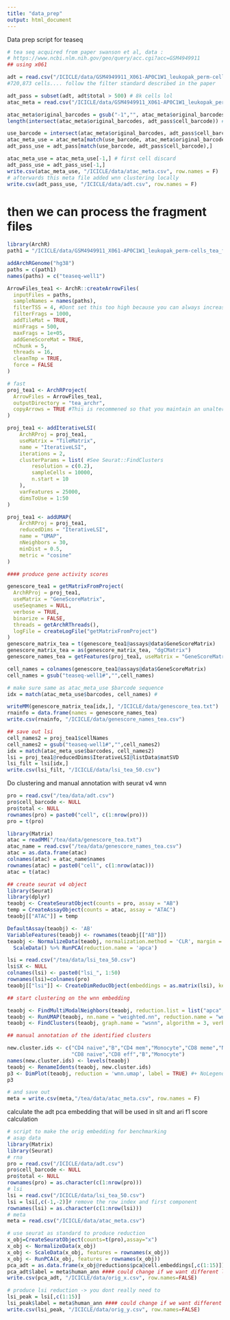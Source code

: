 ```yaml
---
title: "data_prep"
output: html_document
---
```



Data prep script for teaseq

```r
# tea seq acquired from paper swanson et al, data :
# https://www.ncbi.nlm.nih.gov/geo/query/acc.cgi?acc=GSM4949911
## using x061

adt = read.csv("/ICICLE/data/GSM4949911_X061-AP0C1W1_leukopak_perm-cells_tea_fulldepth_adt_counts.csv", header = TRUE)
#720,873 cells.... follow the filter standard described in the paper

adt_pass = subset(adt, adt$total > 500) # 8k cells lol
atac_meta = read.csv("/ICICLE/data/GSM4949911_X061-AP0C1W1_leukopak_perm-cells_tea_fulldepth_atac_filtered_metadata.csv", header = TRUE) # already filtered

atac_meta$original_barcodes = gsub("-1","", atac_meta$original_barcodes)
length(intersect(atac_meta$original_barcodes, adt_pass$cell_barcode)) #6k cell, enough for benchmarking

use_barcode = intersect(atac_meta$original_barcodes, adt_pass$cell_barcode)
atac_meta_use = atac_meta[match(use_barcode, atac_meta$original_barcodes),]
adt_pass_use = adt_pass[match(use_barcode, adt_pass$cell_barcode),]

atac_meta_use = atac_meta_use[-1,] # first cell discard
adt_pass_use = adt_pass_use[-1,]
write.csv(atac_meta_use, "/ICICLE/data/atac_meta.csv", row.names = F)
# afterwards this meta file added wnn clustering locally
write.csv(adt_pass_use, "/ICICLE/data/adt.csv", row.names = F)
```

# then we can process the fragment files

```r
library(ArchR)
path1 = "/ICICLE/data/GSM4949911_X061-AP0C1W1_leukopak_perm-cells_tea_fulldepth_atac_filtered_fragments.tsv.gz"

addArchRGenome("hg38")
paths = c(path1)
names(paths) = c("teaseq-well1")

ArrowFiles_tea1 <- ArchR::createArrowFiles(
  inputFiles = paths,
  sampleNames = names(paths),
  filterTSS = 4, #Dont set this too high because you can always increase later
  filterFrags = 1000, 
  addTileMat = TRUE,
  minFrags = 500,
  maxFrags = 1e+05,
  addGeneScoreMat = TRUE,
  nChunk = 5,
  threads = 16,
  cleanTmp = TRUE,
  force = FALSE
)

# fast
proj_tea1 <- ArchRProject(
  ArrowFiles = ArrowFiles_tea1, 
  outputDirectory = "tea_archr",
  copyArrows = TRUE #This is recommened so that you maintain an unaltered copy for later usage.
)

proj_tea1 <- addIterativeLSI(
    ArchRProj = proj_tea1,
    useMatrix = "TileMatrix", 
    name = "IterativeLSI", 
    iterations = 2, 
    clusterParams = list( #See Seurat::FindClusters
        resolution = c(0.2), 
        sampleCells = 10000, 
        n.start = 10
    ), 
    varFeatures = 25000, 
    dimsToUse = 1:50
)

proj_tea1 <- addUMAP(
    ArchRProj = proj_tea1, 
    reducedDims = "IterativeLSI", 
    name = "UMAP", 
    nNeighbors = 30, 
    minDist = 0.5, 
    metric = "cosine"
)

#### produce gene activity scores

genescore_tea1 = getMatrixFromProject(
  ArchRProj = proj_tea1,
  useMatrix = "GeneScoreMatrix",
  useSeqnames = NULL,
  verbose = TRUE,
  binarize = FALSE,
  threads = getArchRThreads(),
  logFile = createLogFile("getMatrixFromProject")
)
genescore_matrix_tea = t(genescore_tea1@assays@data$GeneScoreMatrix)
genescore_matrix_tea = as(genescore_matrix_tea, "dgCMatrix") 
genescore_names_tea = getFeatures(proj_tea1, useMatrix = "GeneScoreMatrix")

cell_names = colnames(genescore_tea1@assays@data$GeneScoreMatrix)
cell_names = gsub("teaseq-well1#","",cell_names)

# make sure same as atac_meta_use $barcode sequence
idx = match(atac_meta_use$barcodes, cell_names) # 

writeMM(genescore_matrix_tea[idx,], "/ICICLE/data/genescore_tea.txt")
rnainfo = data.frame(names = genescore_names_tea)
write.csv(rnainfo, "/ICICLE/data/genescore_names_tea.csv")

## save out lsi
cell_names2 = proj_tea1$cellNames
cell_names2 = gsub("teaseq-well1#","",cell_names2)
idx = match(atac_meta_use$barcodes, cell_names2)
lsi = proj_tea1@reducedDims$IterativeLSI@listData$matSVD
lsi_filt = lsi[idx,]
write.csv(lsi_filt, "/ICICLE/data/lsi_tea_50.csv")
```


Do clustering and manual annotation with seurat v4 wnn

```r
pro = read.csv("/tea/data/adt.csv")
pro$cell_barcode <- NULL
pro$total <- NULL
rownames(pro) = paste0("cell", c(1:nrow(pro)))
pro = t(pro)

library(Matrix)
atac = readMM("/tea/data/genescore_tea.txt")
atac_name = read.csv("/tea/data/genescore_names_tea.csv")
atac = as.data.frame(atac)
colnames(atac) = atac_name$names
rownames(atac) = paste0("cell", c(1:nrow(atac)))
atac = t(atac)

## create seurat v4 object
library(Seurat)
library(dplyr)
teaobj <- CreateSeuratObject(counts = pro, assay = "AB")
temp = CreateAssayObject(counts = atac, assay = "ATAC")
teaobj[["ATAC"]] = temp

DefaultAssay(teaobj) <- 'AB'
VariableFeatures(teaobj) <- rownames(teaobj[["AB"]])
teaobj <- NormalizeData(teaobj, normalization.method = 'CLR', margin = 2) %>% 
  ScaleData() %>% RunPCA(reduction.name = 'apca')

lsi = read.csv("/tea/data/lsi_tea_50.csv")
lsi$X <- NULL
colnames(lsi) <- paste0("lsi_", 1:50)
rownames(lsi)=colnames(pro)
teaobj[["lsi"]] <- CreateDimReducObject(embeddings = as.matrix(lsi), key = "lsi_", assay = "ATAC")

## start clustering on the wnn embedding

teaobj <- FindMultiModalNeighbors(teaobj, reduction.list = list("apca", "lsi"), dims.list = list(1:25, 2:50))
teaobj <- RunUMAP(teaobj, nn.name = "weighted.nn", reduction.name = "wnn.umap", reduction.key = "wnnUMAP_")
teaobj <- FindClusters(teaobj, graph.name = "wsnn", algorithm = 3, verbose = FALSE, resolution = 0.2)

## manual annotation of the identified clusters

new.cluster.ids <- c("CD4 naive","B","CD4 mem","Monocyte","CD8 meme","NK",
                     "CD8 naive","CD8 eff","B","Monocyte")
names(new.cluster.ids) <- levels(teaobj)
teaobj <- RenameIdents(teaobj, new.cluster.ids)
p3 <- DimPlot(teaobj, reduction = 'wnn.umap', label = TRUE) #+ NoLegend() # check umap
p3

# and save out
meta = write.csv(meta,"/tea/data/atac_meta.csv", row.names = F)
```


calculate the adt pca embedding that will be used in slt and ari f1 score calculation


```r
# script to make the orig embedding for benchmarking
# asap data
library(Matrix)
library(Seurat)
# rna
pro = read.csv("/ICICLE/data/adt.csv")
pro$cell_barcode <- NULL
pro$total <- NULL
rownames(pro) = as.character(c(1:nrow(pro)))
# lsi
lsi = read.csv("/ICICLE/data/lsi_tea_50.csv")
lsi = lsi[,c(-1,-2)]# remove the row index and first component
rownames(lsi) = as.character(c(1:nrow(lsi)))
# meta
meta = read.csv("/ICICLE/data/atac_meta.csv")

# use seurat as standard to produce reduction
x_obj=CreateSeuratObject(counts=t(pro),assay="x")
x_obj <- NormalizeData(x_obj)
x_obj <- ScaleData(x_obj, features = rownames(x_obj))
x_obj <- RunPCA(x_obj, features = rownames(x_obj))
pca_adt = as.data.frame(x_obj@reductions$pca@cell.embeddings[,c(1:15)])
pca_adt$label = meta$human_ann #### could change if we want different labels
write.csv(pca_adt, "/ICICLE/data/orig_x.csv", row.names=FALSE)

# produce lsi reduction -> you dont really need to
lsi_peak = lsi[,c(1:15)]
lsi_peak$label = meta$human_ann #### could change if we want different labels
write.csv(lsi_peak, "/ICICLE/data/orig_y.csv", row.names=FALSE)

```













